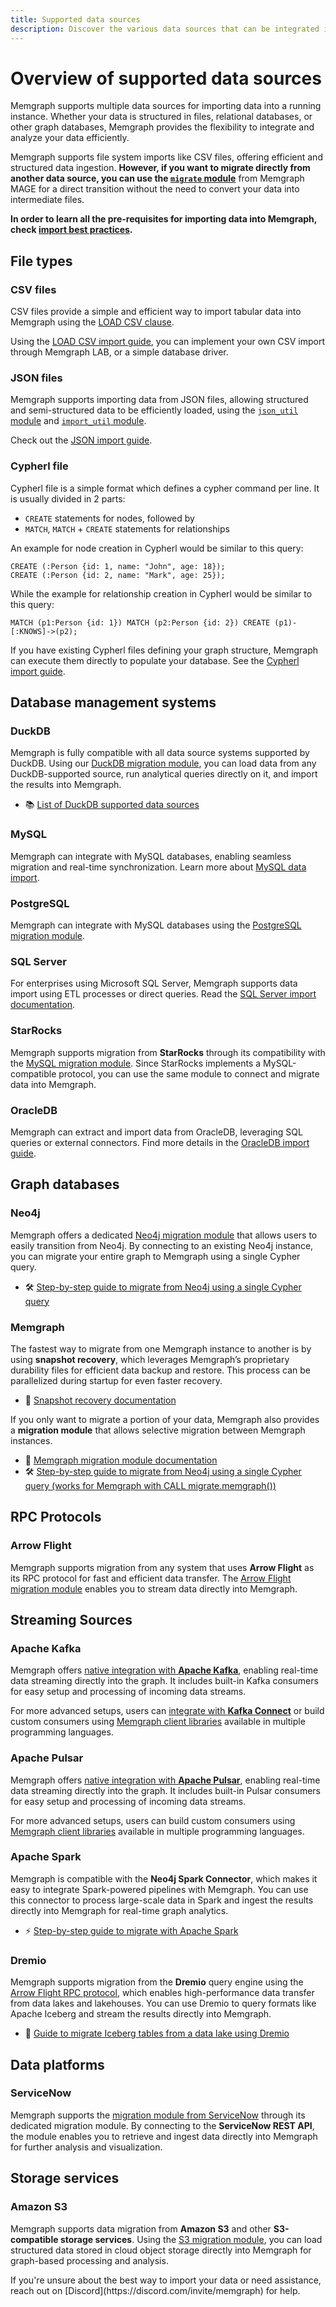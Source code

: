 ```yaml
---
title: Supported data sources
description: Discover the various data sources that can be integrated into Memgraph for a seamless graph computing experience.
---
```



# Overview of supported data sources

Memgraph supports multiple data sources for importing data into a running instance. Whether your data is structured in files, 
relational databases, or other graph databases, Memgraph provides the flexibility to integrate and analyze your data efficiently.

Memgraph supports file system imports like CSV files, offering efficient and structured data ingestion. **However,
if you want to migrate directly from another data source, you can use the
[`migrate` module](/advanced-algorithms/available-algorithms/migrate)** from Memgraph MAGE for a direct transition
without the need to convert your data into intermediate files.

<Callout>

**In order to learn all the pre-requisites for importing data into Memgraph, check
[import best practices](/data-migration/best-practices).**

</Callout>

## File types

### CSV files

CSV files provide a simple and efficient way to import tabular data into Memgraph 
using the [LOAD CSV clause](/querying/clauses/load-csv). 

Using the [LOAD CSV import guide](/data-migration/csv), 
you can implement your own CSV import through Memgraph LAB, or a simple database driver.


### JSON files

Memgraph supports importing data from JSON files, allowing structured and semi-structured data to be 
efficiently loaded, using the [`json_util` module](/advanced-algorithms/available-algorithms/json_util) 
and [`import_util` module](/advanced-algorithms/available-algorithms/import_util).

Check out the [JSON import guide](/data-migration/json).

### Cypherl file
Cypherl file is a simple format which defines a cypher command per line. It is usually divided in 2 parts:
- `CREATE` statements for nodes, followed by 
- `MATCH`, `MATCH` + `CREATE` statements for relationships

An example for node creation in Cypherl would be similar to this query:
```cypher
CREATE (:Person {id: 1, name: "John", age: 18});
CREATE (:Person {id: 2, name: "Mark", age: 25});
```

While the example for relationship creation in Cypherl would be similar to this query:
```cypher
MATCH (p1:Person {id: 1}) MATCH (p2:Person {id: 2}) CREATE (p1)-[:KNOWS]->(p2);
```

If you have existing Cypherl files defining your graph structure, Memgraph can execute them directly to
populate your database. See the [Cypherl import guide](/data-migration/cypherl).

## Database management systems

### DuckDB

Memgraph is fully compatible with all data source systems supported by DuckDB. 
Using our [DuckDB migration module](/advanced-algorithms/available-algorithms/migrate#duckdb),
you can load data from any DuckDB-supported source,
run analytical queries directly on it, and import the results into Memgraph.

- 📚 [List of DuckDB supported data sources](https://duckdb.org/docs/stable/data/data_sources.html)

### MySQL

Memgraph can integrate with MySQL databases, enabling seamless migration and real-time synchronization. 
Learn more about [MySQL data import](/advanced-algorithms/available-algorithms/migrate#mysql).

### PostgreSQL

Memgraph can integrate with MySQL databases using the 
[PostgreSQL migration module](/advanced-algorithms/available-algorithms/migrate#postgresql).

### SQL Server

For enterprises using Microsoft SQL Server, Memgraph supports data import using ETL processes or direct queries.
Read the [SQL Server import documentation](/advanced-algorithms/available-algorithms/migrate#sql_server).

### StarRocks

Memgraph supports migration from **StarRocks** through its compatibility with the
[MySQL migration module](/advanced-algorithms/available-algorithms/migrate#mysql).
Since StarRocks implements a MySQL-compatible protocol, you can use the same module to connect and migrate data into Memgraph.

### OracleDB

Memgraph can extract and import data from OracleDB, leveraging SQL queries or external connectors.
Find more details in the [OracleDB import guide](/advanced-algorithms/available-algorithms/migrate#oracle_db).

## Graph databases

### Neo4j

Memgraph offers a dedicated [Neo4j migration module](/advanced-algorithms/available-algorithms/migrate#neo4j)
that allows users to easily transition from Neo4j.
By connecting to an existing Neo4j instance, you can migrate your entire graph to Memgraph using a single Cypher query.

- 🛠️ [Step-by-step guide to migrate from Neo4j using a single Cypher query](/data-migration/migrate-from-neo4j-using-single-cypher-query)

### Memgraph

The fastest way to migrate from one Memgraph instance to another is by using **snapshot recovery**,
which leverages Memgraph’s proprietary durability files for efficient data backup and restore.
This process can be parallelized during startup for even faster recovery.

- 💾 [Snapshot recovery documentation](/database-management/backup-and-restore#restore-data)

If you only want to migrate a portion of your data, Memgraph also provides a **migration module**
that allows selective migration between Memgraph instances.

- 🔄 [Memgraph migration module documentation](/advanced-algorithms/available-algorithms/migrate#memgraph)
- 🛠️ [Step-by-step guide to migrate from Neo4j using a single Cypher query (works for Memgraph with CALL migrate.memgraph())](/data-migration/migrate-from-neo4j-using-single-cypher-query)

## RPC Protocols

### Arrow Flight

Memgraph supports migration from any system that uses **Arrow Flight** as its RPC protocol for fast and efficient
data transfer. The [Arrow Flight migration module](/advanced-algorithms/available-algorithms/migrate#arrow_flight)
enables you to stream data directly into Memgraph.

## Streaming Sources

### Apache Kafka

Memgraph offers [native integration with **Apache Kafka**](/data-streams#kafka-and-redpanda),
enabling real-time data streaming directly into the graph.
It includes built-in Kafka consumers for easy setup and processing of incoming data streams.

For more advanced setups, users can [integrate with **Kafka Connect**](/data-streams/kafka) or build custom consumers using
[Memgraph client libraries](/client-libraries) available in multiple programming languages.

### Apache Pulsar

Memgraph offers [native integration with **Apache Pulsar**](/data-streams#pulsar),
enabling real-time data streaming directly into the graph.
It includes built-in Pulsar consumers for easy setup and processing of incoming data streams.

For more advanced setups, users can build custom consumers using
[Memgraph client libraries](/client-libraries) available in multiple programming languages.

### Apache Spark

Memgraph is compatible with the **Neo4j Spark Connector**, which makes it easy to integrate Spark-powered
pipelines with Memgraph. You can use this connector to process large-scale data in Spark and ingest the results
directly into Memgraph for real-time graph analytics.

- ⚡ [Step-by-step guide to migrate with Apache Spark](/data-migration/migrate-with-apache-spark)

### Dremio

Memgraph supports migration from the **Dremio** query engine using the
[Arrow Flight RPC protocol](/advanced-algorithms/available-algorithms/migrate#arrow_flight), which enables
high-performance data transfer from data lakes and lakehouses. You can use Dremio to query formats like
Apache Iceberg and stream the results directly into Memgraph.

- 🧊 [Guide to migrate Iceberg tables from a data lake using Dremio](/data-migration/migrate-iceberg-tables-from-data-lake-using-dremio)

## Data platforms

### ServiceNow

Memgraph supports the [migration module from ServiceNow](/advanced-algorithms/available-algorithms/migrate#servicenow)
through its dedicated migration module. By connecting to the **ServiceNow REST API**, the module enables you to
retrieve and ingest data directly into Memgraph for further analysis and visualization.

## Storage services

### Amazon S3

Memgraph supports data migration from **Amazon S3** and other **S3-compatible storage services**.
Using the [S3 migration module](/advanced-algorithms/available-algorithms/migrate#s3),
you can load structured data stored in cloud object storage directly into Memgraph for graph-based processing and analysis.


<Callout type="info">
If you're unsure about the best way to import your data or need assistance, reach out on [Discord](https://discord.com/invite/memgraph) for help.
</Callout>

<CommunityLinks/>